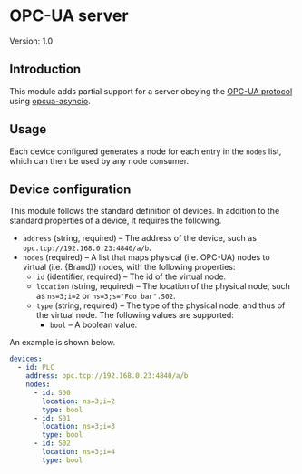 


# OPC-UA server

Version: 1.0


## Introduction

This module adds partial support for a server obeying the [OPC-UA protocol](https://opcfoundation.org/about/opc-technologies/opc-ua/) using [opcua-asyncio](https://github.com/FreeOpcUa/opcua-asyncio).


## Usage

Each device configured generates a node for each entry in the `nodes` list, which can then be used by any node consumer.


## Device configuration

This module follows the standard definition of devices.  In addition to the standard properties of a device, it requires the following.

- `address` (string, required) – The address of the device, such as `opc.tcp://192.168.0.23:4840/a/b`.
- `nodes` (required) – A list that maps physical (i.e. OPC-UA) nodes to virtual (i.e. {Brand}) nodes, with the following properties:
  - `id` (identifier, required) – The id of the virtual node.
  - `location` (string, required) – The location of the physical node, such as `ns=3;i=2` or `ns=3;s="Foo bar".S02`.
  - `type` (string, required) – The type of the physical node, and thus of the virtual node. The following values are supported:
    - `bool` – A boolean value.

An example is shown below.

```yml
devices:
  - id: PLC
    address: opc.tcp://192.168.0.23:4840/a/b
    nodes:
      - id: S00
        location: ns=3;i=2
        type: bool
      - id: S01
        location: ns=3;i=3
        type: bool
      - id: S02
        location: ns=3;i=4
        type: bool
```
